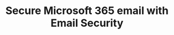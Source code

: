 ---
pcx_content_type: navigation
title: Secure Microsoft 365 email with Email Security
external_link: /learning-paths/secure-o365-email/concepts/
sidebar:
  order: 4
---